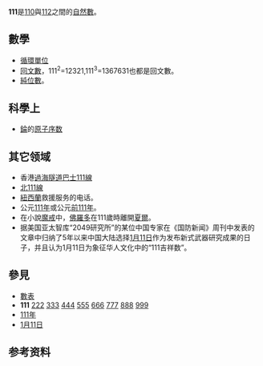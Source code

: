 {{Unreferenced|time=2020-08-02T21:26:19+00:00}}
{{noteTA|G1=Math}}
{{整数
| 小写 = 一百一十一 （一百十一）
| 质因数分解 = <math>3 \times 37</math>
| 罗马数字 = CXI
}}
'''111'''是[[110|110]]與[[112|112]]之間的[[自然数|自然數]]。

== 數學 ==
{{數字性質|use math=yes}}
*[[循環單位|循環單位]]
*[[回文數|回文數]]，111<sup>2</sup>=12321,111<sup>3</sup>=1367631也都是回文數。
*[[純位數|純位數]]。

== 科學上 ==
*[[錀|錀]]的[[原子序数|原子序数]]

== 其它领域 ==
*香港[[過海隧道巴士111線|過海隧道巴士111線]]
*[[北111線|北111線]]
*[[新西兰|紐西蘭]]救援服务的电话。
*公元[[111年|111年]]或公元[[前111年|前111年]]。
*在小說[[魔戒|魔戒]]中，[[佛罗多·巴金斯|佛羅多]]在111歲時離開[[夏爾|夏爾]]。
*据美国亚太智库“2049研究所”的某位中国专家在《国防新闻》周刊中发表的文章中归纳了5年以来中国大陆选择[[1月11日|1月11日]]作为发布新式武器研究成果的日子，并且认为1月11日为象征华人文化中的“111吉祥数”。{{cite book|author= |coauthors= |title=新七天 |year=2012年 |publisher= |location= |isbn= }}

==參見==
*[[數表|數表]]
*'''111''' [[222|222]] [[333|333]] [[444|444]] [[555|555]] [[666|666]] [[777|777]] [[888|888]] [[999|999]]
*[[111年|111年]]
*[[1月11日|1月11日]]

==参考资料==
{{reflist}}
